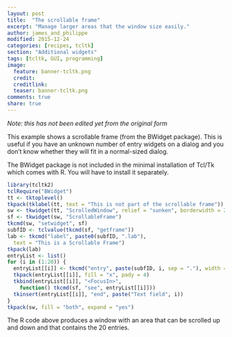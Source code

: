 ```yaml
---
layout: post
title:  "The scrollable frame"
excerpt: "Manage larger areas that the window size easily."
author: james_and_philippe
modified: 2015-12-24
categories: [recipes, tcltk]
section: "Additional widgets"
tags: [tcltk, GUI, programming]
image:
  feature: banner-tcltk.png
  credit: 
  creditlink: 
  teaser: banner-tcltk.png
comments: true
share: true
---
```


_Note: this has not been edited yet from the original form_

This example shows a scrollable frame (from the BWidget package). This is useful if you have an unknown number of entry widgets on a dialog and you don't know whether they will fit in a normal-sized dialog.

The BWidget package is not included in the minimal installation of Tcl/Tk which comes with R. You will have to install it separately.

```r
library(tcltk2)
tclRequire("BWidget")
tt <- tktoplevel()
tkpack(tklabel(tt, text = "This is not part of the scrollable frame"))
sw <- tkwidget(tt, "ScrolledWindow", relief = "sunken", borderwidth = 2)
sf <- tkwidget(sw, "ScrollableFrame")
tkcmd(sw, "setwidget", sf)
subfID <- tclvalue(tkcmd(sf, "getframe"))
lab <- tkcmd("label", paste0(subfID, ".lab"),
  text = "This is a Scrollable Frame")
tkpack(lab)
entryList <- list()
for (i in (1:20)) {
  entryList[[i]] <- tkcmd("entry", paste(subfID, i, sep = "."), width = 50)
  tkpack(entryList[[i]], fill = "x", pady = 4)
  tkbind(entryList[[i]], "<FocusIn>",
    function() tkcmd(sf, "see", entryList[[i]]))
  tkinsert(entryList[[i]], "end", paste("Text field", i))
}
tkpack(sw, fill = "both", expand = "yes")
```

The R code above produces a window with an area that can be scrolled up and down and that contains the 20 entries.
